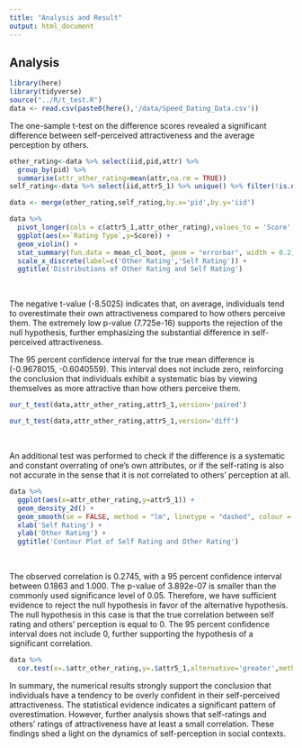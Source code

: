 ```yaml
---
title: "Analysis and Result"
output: html_document
---
```


## Analysis

```r
library(here)
library(tidyverse)
source("../R/t_test.R")
data <- read.csv(paste0(here(),'/data/Speed_Dating_Data.csv'))
```

The one-sample t-test on the difference scores revealed a significant difference between self-perceived attractiveness and the average perception by others.

```r
other_rating<-data %>% select(iid,pid,attr) %>%
  group_by(pid) %>%
  summarise(attr_other_rating=mean(attr,na.rm = TRUE)) 
self_rating<-data %>% select(iid,attr5_1) %>% unique() %>% filter(!is.na(attr5_1))

data <- merge(other_rating,self_rating,by.x='pid',by.y='iid')

data %>%
  pivot_longer(cols = c(attr5_1,attr_other_rating),values_to = 'Score', names_to = 'Rating Type') %>%
  ggplot(aes(x=`Rating Type`,y=Score)) +
  geom_violin() +
  stat_summary(fun.data = mean_cl_boot, geom = "errorbar", width = 0.2) +
  scale_x_discrete(label=c('Other Rating','Self Rating')) +
  ggtitle('Distributions of Other Rating and Self Rating') 
```

<br>

The negative t-value (-8.5025) indicates that, on average, individuals tend to overestimate their own attractiveness compared to how others perceive them. The extremely low p-value (7.725e-16) supports the rejection of the null hypothesis, further emphasizing the substantial difference in self-perceived attractiveness.

The 95 percent confidence interval for the true mean difference is (-0.9678015, -0.6040559). This interval does not include zero, reinforcing the conclusion that individuals exhibit a systematic bias by viewing themselves as more attractive than how others perceive them.

```r
our_t_test(data,attr_other_rating,attr5_1,version='paired')
```

```r
our_t_test(data,attr_other_rating,attr5_1,version='diff')
```

<br>

An additional test was performed to check if the difference is a systematic and constant overrating of one's own attributes, or if the self-rating is also not accurate in the sense that it is not correlated to others' perception at all.

```r
data %>% 
  ggplot(aes(x=attr_other_rating,y=attr5_1)) +
  geom_density_2d() +
  geom_smooth(se = FALSE, method = "lm", linetype = "dashed", colour = "red") + 
  xlab('Self Rating') +
  ylab('Other Rating') +
  ggtitle('Contour Plot of Self Rating and Other Rating')
```

<br>

The observed correlation is 0.2745, with a 95 percent confidence interval between 0.1863 and 1.000. The p-value of 3.892e-07 is smaller than the commonly used significance level of 0.05. Therefore, we have sufficient evidence to reject the null hypothesis in favor of the alternative hypothesis. The null hypothesis in this case is that the true correlation between self rating and others' perception is equal to 0. The 95 percent confidence interval does not include 0, further supporting the hypothesis of a significant correlation.

```r
data %>% 
  cor.test(x=.$attr_other_rating,y=.$attr5_1,alternative='greater',method='pearson')
```

In summary, the numerical results strongly support the conclusion that individuals have a tendency to be overly confident in their self-perceived attractiveness. The statistical evidence indicates a significant pattern of overestimation. However, further analysis shows that self-ratings and others' ratings of attractiveness have at least a small correlation. These findings shed a light on the dynamics of self-perception in social contexts.
